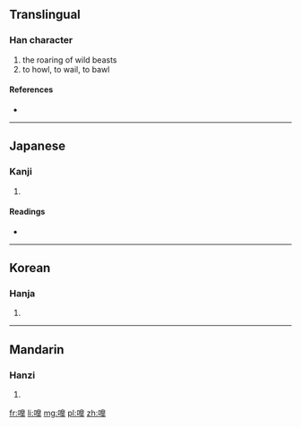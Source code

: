 ==Translingual==

===Han character===
{{Han char|rn=30|rad=口|as=12|sn=15|four=|canj=口竹山十 (RHUJ)}}

# the roaring of wild beasts
# to howl, to wail, to bawl

====References====
* {{Han ref|kx=0207.180|dkj=04264|dj=0430.160|hdz=10685.010|uh=5637|ud=22071}}

----

==Japanese==

===Kanji===
{{ja-kanji|grade=|rs=口12}}

# {{defn|lang=ja|sort=口12}}

====Readings====
* {{ja-readings|on=[[こう]] (kō), [[ごう]] (gō)|kun=[[ほえる]] (hoeru), [[さけぶ]] (sakebu)}}

----

==Korean==

===Hanja===
{{ko-hanja|hangeul=호|rv=ho|mr=ho}}

# {{defn|lang=ko|sort=口12}}

----

==Mandarin==

===Hanzi===
{{cmn-hanzi|pin=[[háo]] ([[hao2]]), [[liào]] ([[liao4]])|wg=hao<sup>2</sup>, liao<sup>4</sup>}}

# {{defn|lang=cmn|sort=口12}}

[[fr:嘷]]
[[li:嘷]]
[[mg:嘷]]
[[pl:嘷]]
[[zh:嘷]]